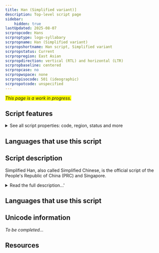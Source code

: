```yaml
---
title: Han (Simplified variant)]
description: Top-level script page
sidebar:
    hidden: true
lastUpdated: 2025-08-07
scrpropcode: Hans
scrproptype: logo-syllabary
scrpropname: Han (Simplified variant)
scrpropshortname: Han script, Simplified variant
scrpropstatus: Current
scrpropregion: East Asian
scrpropdirection: vertical (RTL) and horizontal (LTR)
scrpropbaseline: centered
scrpropcase: no
scrpropwspace: none
scrpropisocode: 501 (ideographic)
scrpropotcode: unspecified
---
```


<span style='background-color:yellow'>_This page is a work in progress._</span>


## Script features

<details>
<summary> See all script properties: code, region, status and more</summary>
<ScriptInfo />
</details>

## Languages that use this script

<WsList script='Hans' wsMax='5' />

## Script description

Simplified Han, also called Simplified Chinese, is the official script of the People's Republic of China (PRC) and Singapore.

<details><summary>Read the full description...'</summary>_Not yet available._</details>

## Languages that use this script

<WsList script='Hans' wsMax='5' />

## Unicode information

_To be completed..._

## Resources

<ScriptResources detailSummary='seemore' />

